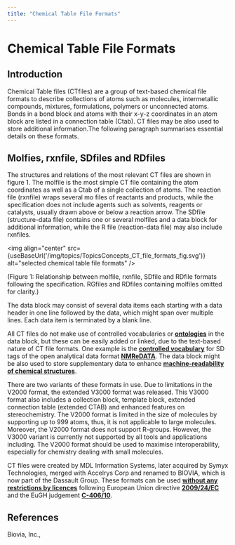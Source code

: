 ```yaml
---
title: "Chemical Table File Formats"
---
```

 # Chemical Table File Formats


## Introduction

Chemical Table files (CTfiles)  are a group of text-based chemical file formats to describe collections of atoms such as molecules, intermetallic compounds, mixtures, formulations, polymers or unconnected atoms. Bonds in a bond block and atoms with their x-y-z coordinates in an atom block are listed in a connection table (Ctab). CT files may be also used to store additional information.The following paragraph summarises essential details on these formats.

## Molfies, rxnfile, SDfiles and RDfiles

The structures and relations of the most relevant CT files are shown in figure 1. The molfile is the most simple CT file containing the atom coordinates as well as a Ctab of a single collection of atoms. The reaction file (rxnfile) wraps several mo files of reactants and products, while the specification does not include agents such as solvents, reagents or catalysts, usually drawn above or below a reaction arrow. The SDfile (structure-data file) contains one or several molfiles and a data block for additional information, while the R file (reaction-data file) may also include rxnfiles. 

<img align="center" src={useBaseUrl('/img/topics/TopicsConcepts_CT_file_formats_fig.svg')} alt="selected chemical table file formats" />


(Figure 1: Relationship between molfile, rxnfile, SDfile and RDfile formats following the specification. RGfiles and RDfiles containing molfiles omitted for clarity.)

The data block may consist of several data items each starting with a data header in one line followed by the data, which might span over multiple lines. Each data item is terminated by a blank line.

All CT files do not make use of controlled vocabularies or **[ontologies](/docs/topics/ontology)** in the data block, but these can be easily added or linked, due to the text-based nature of CT file formats. One example is the **[controlled vocabulary](https://nmredata.org/wiki/NMReDATA_tag_format)** for SD tags of the open analytical data format **[NMReDATA](https://nmredata.org/)**. The data block might be also used to store supplementary data to enhance **[machine-readability of chemical structures](/docs/topics/machine-readable_chemical_structures)**.

There are two variants of these formats in use. Due to limitations in the V2000 format, the extended V3000 format was released. This V3000 format also includes a collection block, template block, extended connection table (extended CTAB) and enhanced features on stereochemistry. The V2000 format is limited in the size of molecules by supporting up to 999 atoms, thus, it is not applicable to large molecules. Moreover, the V2000 format does not support R-groups. However, the V3000 variant is currently not supported by all tools and applications including. The V2000 format should be used to maximise interoperability, especially for chemistry dealing with small molecules.

CT files were created by MDL Information Systems, later acquired by Symyx Technologies, merged with Accelrys Corp and renamed to BIOVIA, which is now part of the Dassault Group. These formats can be used **[without any restrictions by licences](https://www.mll-news.com/eugh-zum-urheberrechtlichen-schutz-von-software/)** following European Union directive **[2009/24/EC](http://data.europa.eu/eli/dir/2009/24/oj)** and the EuGH judgement **[C-406/10](https://eur-lex.europa.eu/LexUriServ/LexUriServ.do?uri=CELEX:62010CJ0406:EN:HTML)**.

## References

Biovia, Inc., 

